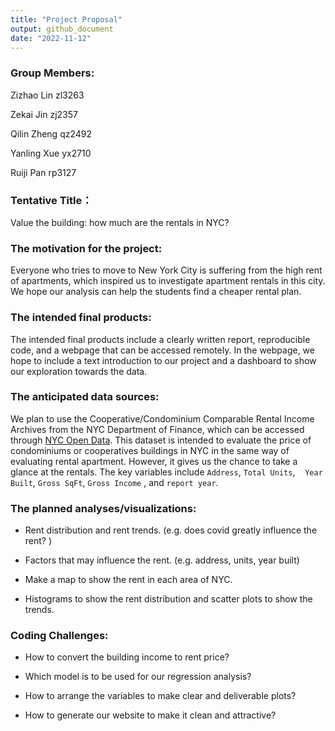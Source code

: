 ```yaml
---
title: "Project Proposal"
output: github_document
date: "2022-11-12"
---
```


### Group Members:

Zizhao Lin zl3263

Zekai Jin zj2357

Qilin Zheng qz2492

Yanling Xue yx2710

Ruiji Pan rp3127

### Tentative Title：

Value the building: how much are the rentals in NYC?

### The motivation for the project:

Everyone who tries to move to New York City is suffering from the high rent of apartments, which inspired us to investigate apartment rentals in this city. We hope our analysis can help the students find a cheaper rental plan.

### The intended final products:

The intended final products include a clearly written report, reproducible code, and a webpage that can be accessed remotely. In the webpage, we hope to include a text introduction to our project and a dashboard to show our exploration towards the data.

### The anticipated data sources:

We plan to use the Cooperative/Condominium Comparable Rental Income Archives from the NYC Department of Finance, which can be accessed through [NYC Open Data](https://data.cityofnewyork.us/City-Government/DOF-Cooperative-Comparable-Rental-Income-Citywide-/myei-c3fa). This dataset is intended to evaluate the price of condominiums or cooperatives buildings in NYC in the same way of evaluating rental apartment.  However, it gives us the chance to take a glance at the rentals. The key variables include `Address`, `Total Units`,    `Year Built`, `Gross SqFt`, `Gross Income` , and `report year`.

### The planned analyses/visualizations:

- Rent distribution and rent trends. (e.g. does covid greatly influence the rent? )

- Factors that may influence the rent. (e.g. address, units, year built)

- Make a map to show the rent in each area of NYC.

- Histograms to show the rent distribution and scatter plots to show the trends.

### Coding Challenges:

- How to convert the building income to rent price?

- Which model is to be used for our regression analysis?

- How to arrange the variables to make clear and deliverable plots?

- How to generate our website to make it clean and attractive?
